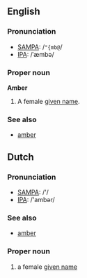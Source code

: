 ==English==
===Pronunciation===
*[[w:SAMPA|SAMPA]]: /<tt>"{mb@</tt>/
*[[w:IPA|IPA]]: /ˈæmbə/

===Proper noun===
'''Amber'''
# A female [[given name]].

===See also===
*[[amber]]

==Dutch==
===Pronunciation===
*[[w:SAMPA|SAMPA]]: /'/
*[[w:IPA|IPA]]: /'ambər/

===See also===
*[[amber]]

===Proper noun===
#a female [[given name]]